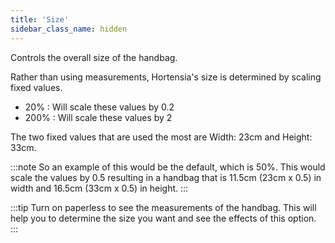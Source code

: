 ```yaml
---
title: 'Size'
sidebar_class_name: hidden
---
```


Controls the overall size of the handbag.

Rather than using measurements, Hortensia's size is determined by scaling fixed values.

- 20% : Will scale these values by 0.2
- 200% : Will scale these values by 2

The two fixed values that are used the most are Width: 23cm and Height: 33cm.

:::note
So an example of this would be the default, which is 50%. This would scale the values by 0.5 resulting in a handbag that is 11.5cm (23cm x 0.5) in width and 16.5cm (33cm x 0.5) in height.
:::

:::tip
Turn on paperless to see the measurements of the handbag. This will help you to determine the size you want and see the effects of this option.
:::
